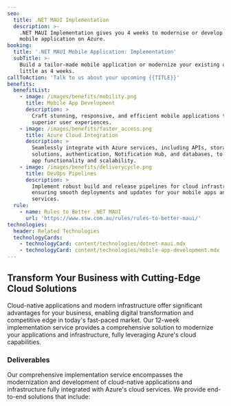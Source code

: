 ```yaml
---
seo:
  title: .NET MAUI Implementation
  description: >-
    .NET MAUI Implementation gives you 4 weeks to modernise or develop your
    mobile application on Azure.
booking:
  title: '.NET MAUI Mobile Application: Implementation'
  subTitle: >-
    Build a tailor-made mobile application or modernize your existing one in as
    little as 4 weeks.
callToAction: 'Talk to us about your upcoming {{TITLE}}'
benefits:
  benefitList:
    - image: /images/benefits/mobility.png
      title: Mobile App Development
      description: >
        Craft stunning, responsive, and efficient mobile applications that offer
        superior user experiences.
    - image: /images/benefits/faster_access.png
      title: Azure Cloud Integration
      description: >
        Seamlessly integrate with Azure services, including APIs, storage
        solutions, authentication, Notification Hub, and databases, to enhance
        app functionality and scalability.
    - image: /images/benefits/deliverycycle.png
      title: DevOps Pipelines
      description: >
        Implement robust build and release pipelines for cloud infrastructure,
        ensuring smooth deployments and updates for your mobile apps and backend
        services.
  rule:
    - name: Rules to Better .NET MAUI
      url: 'https://www.ssw.com.au/rules/rules-to-better-maui/'
technologies:
  header: Related Technologies
  technologyCards:
    - technologyCard: content/technologies/dotnet-maui.mdx
    - technologyCard: content/technologies/mobile-app-development.mdx
---
```


## Transform Your Business with Cutting-Edge Cloud Solutions

Cloud-native applications and modern infrastructure offer significant advantages for your business, enabling digital transformation and competitive edge in today's fast-paced market. Our 12-week implementation service provides a comprehensive solution to modernize your applications and infrastructure, fully leveraging Azure's cloud capabilities.

<VideoEmbed url="https://www.youtube.com/watch?v=N9QOoTwOo_U" caption=".NET Migration Services | William Liebenberg | SSW Consulting (3 mins)" />

### Deliverables

Our comprehensive implementation service encompasses the modernization and development of cloud-native applications and infrastructure fully integrated with Azure's cloud services. We provide end-to-end solutions that include:
